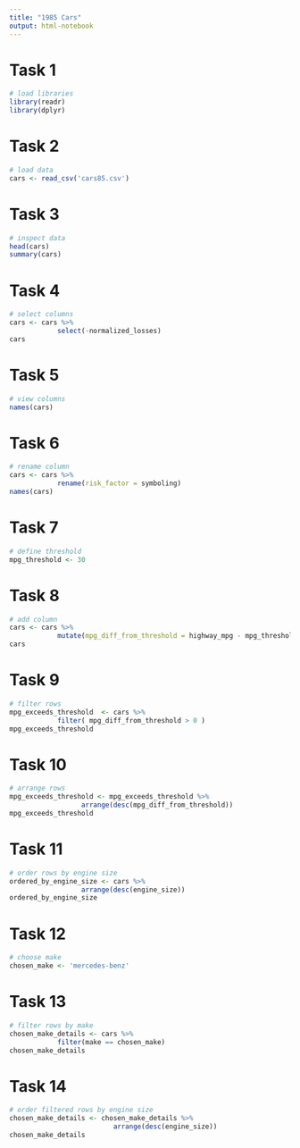 ```yaml
---
title: "1985 Cars"
output: html-notebook
---
```


# Task 1
```r
# load libraries
library(readr)
library(dplyr)

```
# Task 2
```r
# load data
cars <- read_csv('cars85.csv')
```
# Task 3
```r
# inspect data
head(cars)
summary(cars)

```
# Task 4
```r
# select columns
cars <- cars %>% 
            select(-normalized_losses)
cars

```
# Task 5
```r
# view columns
names(cars)
```
# Task 6
```r
# rename column
cars <- cars %>%
            rename(risk_factor = symboling)
names(cars)

```
# Task 7
```r
# define threshold
mpg_threshold <- 30
```
# Task 8
```r
# add column
cars <- cars %>%
            mutate(mpg_diff_from_threshold = highway_mpg - mpg_threshold )
cars

```
# Task 9
```r
# filter rows
mpg_exceeds_threshold  <- cars %>% 
            filter( mpg_diff_from_threshold > 0 )
mpg_exceeds_threshold 
```
# Task 10
```r
# arrange rows
mpg_exceeds_threshold <- mpg_exceeds_threshold %>% 
                  arrange(desc(mpg_diff_from_threshold))
mpg_exceeds_threshold 

```
# Task 11
```r
# order rows by engine size
ordered_by_engine_size <- cars %>% 
                  arrange(desc(engine_size))
ordered_by_engine_size 


```
# Task 12
```r
# choose make
chosen_make <- 'mercedes-benz'
```
# Task 13
```r
# filter rows by make
chosen_make_details <- cars %>%
            filter(make == chosen_make)
chosen_make_details

```
# Task 14
```r
# order filtered rows by engine size
chosen_make_details <- chosen_make_details %>%
                          arrange(desc(engine_size))
chosen_make_details

```
